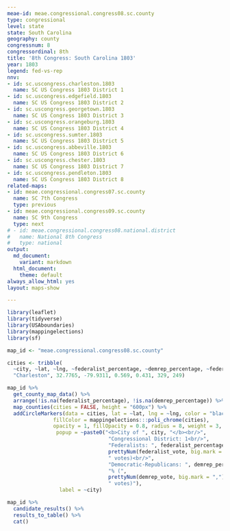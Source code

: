 ```yaml
---
meae-id: meae.congressional.congress08.sc.county
type: congressional
level: state
state: South Carolina
geography: county
congressnum: 8
congressordinal: 8th
title: '8th Congress: South Carolina 1803'
year: 1803
legend: fed-vs-rep
nnv:
- id: sc.uscongress.charleston.1803
  name: SC US Congress 1803 District 1
- id: sc.uscongress.edgefield.1803
  name: SC US Congress 1803 District 2
- id: sc.uscongress.georgetown.1803
  name: SC US Congress 1803 District 3
- id: sc.uscongress.orangeburg.1803
  name: SC US Congress 1803 District 4
- id: sc.uscongress.sumter.1803
  name: SC US Congress 1803 District 5
- id: sc.uscongress.abbeville.1803
  name: SC US Congress 1803 District 6
- id: sc.uscongress.chester.1803
  name: SC US Congress 1803 District 7
- id: sc.uscongress.pendleton.1803
  name: SC US Congress 1803 District 8
related-maps:
- id: meae.congressional.congress07.sc.county
  name: SC 7th Congress
  type: previous
- id: meae.congressional.congress09.sc.county
  name: SC 9th Congress
  type: next
# - id: meae.congressional.congress08.national.district
#   name: National 8th Congress
#   type: national
output:
  md_document:
    variant: markdown
  html_document:
    theme: default
always_allow_html: yes
layout: maps-show

---
```


```r
library(leaflet)
library(tidyverse)
library(USAboundaries)
library(mappingelections)
library(sf)

map_id <- "meae.congressional.congress08.sc.county"

cities <- tribble(
  ~city, ~lat, ~lng, ~federalist_percentage, ~demrep_percentage, ~federalist_vote, ~demrep_vote,
  "Charleston", 32.7765, -79.9311, 0.569, 0.431, 329, 249)
```

<div class="map">

```r
map_id %>%
  get_county_map_data() %>%
  arrange(!is.na(federalist_percentage), !is.na(demrep_percentage)) %>%
  map_counties(cities = FALSE, height = "600px") %>% 
  addCircleMarkers(data = cities, lat = ~lat, lng = ~lng, color = "black",
               fillColor = mappingelections:::poli_chrome(cities),
               opacity = 1, fillOpacity = 0.8, radius = 8, weight = 3,
                popup = ~paste0("<b>City of ", city, "</b><br/>",
                                 "Congressional District: 1<br/>",
                                 "Federalists: ", federalist_percentage * 100, "% (", 
                                 prettyNum(federalist_vote, big.mark = ","), 
                                 " votes)<br/>",
                                 "Democratic-Republicans: ", demrep_percentage * 100,
                                 "% (", 
                                 prettyNum(demrep_vote, big.mark = ","),
                                 " votes)"),
                 label = ~city) 
```

</div>

<div class="results-table">

```r
map_id %>%
  candidate_results() %>%
  results_to_table() %>%
  cat()
```

</div>
